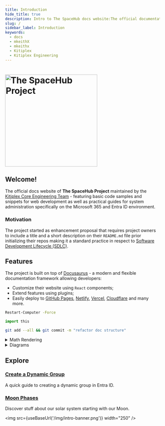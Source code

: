 ```yaml
---
title: Introduction
hide_title: true
description: Intro to The SpaceHub docs website:The official documentation for The SpaceHub Project
slug: /
sidebar_label: Introduction
keywords:
  - docs
  - mkeithX
  - mkeithx
  - Kitiplex
  - Kitiplex Engineering
---
```






<div align="left">
  <h1 align="left">
    <a href="https://github.com/kitiplex" target="_blank">
      <img
        src="/img/intro-banner-docs.png"
        alt="The SpaceHub Project"
        width="300"
        height=""
      />
    </a>
  </h1>
</div>



## Welcome!

The official docs website of **The SpaceHub Project** maintained by the [Kitiplex Core Engineering Team](https://github.com/kitiplex) - featuring basic code samples and snippets for web development as well as practical guides for system administration specifically on the Microsoft 365 and Entra ID environment.

### Motivation

The project started as enhancement proposal that requires project owners to include a title and a short description on their `README.md` file prior initializing their repos making it a standard practice in respect to [Software Development Lifecycle (SDLC)](https://github.com/resources/articles/software-development/what-is-sdlc#sdlc-best-practices-and-challenges).

## Features

The project is built on top of [Docusaurus](https://docusaurus.io) - a modern and flexible documentation framework allowing developers:

- Customize their website using `React` components;
- Extend features using plugins;
- Easily deploy to [GitHub Pages](https://docs.github.com/en/pages/getting-started-with-github-pages/configuring-a-publishing-source-for-your-github-pages-site), [Netlify](https://www.netlify.com/with/react/), [Vercel](https://vercel.com/new), [Cloudflare](https://pages.cloudflare.com/) and many more.

<BrowserWindow>

<Tabs>
<TabItem value="sh" label="PowerShell">

```sh
Restart-Computer -Force
```

</TabItem>

<TabItem value="py" label="Python">

```py
import this
```

</TabItem>
<TabItem value="git" label="Git">

```bash
git add --all && git commit -m "refactor doc structure"
```

</TabItem>
</Tabs>

</BrowserWindow>

<!-- <BrowserWindow>


</BrowserWindow> -->

<details>
<summary>Math Rendering</summary>

For displaying complex equations

- $ E = mc^2 $
- $ F = ma $
- $ I = \int_0^{2\pi} \sin(x)\,dx $

</details>

<details>
<summary>Diagrams</summary>

For clear visual explanations

```mermaid
  graph LR;
  A-->B-->C;
```

```mermaid
kanban
  Todo
    [Create Documentation]
    docs[Create Blog about the new diagram]
  [In progress]
    id6[Create renderer so that it works in all cases.  We also add som extra text here for testing  purposes. And some more just for the extra flare.]
  id9[Ready for deploy]
    id8[Design grammar]@{ assigned: 'knsv' }
  id10[Ready for test]
    id4[Create parsing tests]@{ ticket: MC-2038,  assigned: 'K.Sveidqvist', priority: 'High' }
    id66[last item]@{ priority: 'Very Low', assigned:   'knsv' }
  id11[Done]
    id5[define getData]
    id2[Title of diagram is more than 100 chars when  user duplicates diagram with 100 char]@{ ticket:   MC-2036, priority: 'Very High'}
    id3[Update DB function]@{ ticket: MC-2037,  assigned: knsv, priority: 'High' }

  id12[Can't reproduce]
    id3[Weird flickering in Firefox]
```

</details>

## Explore

<Columns className='item margin-bottom-lg'>

<Column className="text--left item  padding--sm">
  <Card
    shadow="tl"
    style={{border: '2.0px solid var(--ifm-color-primary)', height: '100%'}}>
    <CardHeader>
      <h3>
        <a href="/docs/system-administration/ms-entra/create-dynamic-group">
          Create a Dynamic Group
        </a>
      </h3>
    </CardHeader>
    <CardBody>A quick guide to creating a dynamic group in Entra ID.</CardBody>
  </Card>
</Column>

<Column className="text--left item  padding--sm">
  <Card
    shadow="tl"
    style={{ border: "2.0px solid var(--ifm-color-primary)", height: "100%" }}
  >
    <CardHeader>
      <h3>
        <a href="/cosmos/solar-system/moons/phases-of-the-moon">Moon Phases</a>
      </h3>
    </CardHeader>
    <CardBody>
    Discover stuff about our solar system starting with our Moon.
    </CardBody>
  </Card>
</Column>
</Columns>

<br />


<img src={useBaseUrl('/img/intro-banner.png')} width="250" />
